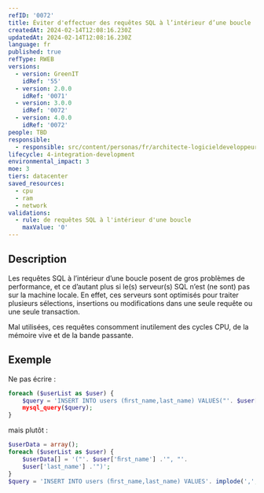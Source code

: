 ```yaml
---
refID: '0072'
title: Éviter d'effectuer des requêtes SQL à l’intérieur d’une boucle
createdAt: 2024-02-14T12:08:16.230Z
updatedAt: 2024-02-14T12:08:16.230Z
language: fr
published: true
refType: RWEB
versions:
  - version: GreenIT
    idRef: '55'
  - version: 2.0.0
    idRef: '0071'
  - version: 3.0.0
    idRef: '0072'
  - version: 4.0.0
    idRef: '0072'
people: TBD
responsible:
  - responsible: src/content/personas/fr/architecte-logicieldeveloppeur.mdx
lifecycle: 4-integration-development
environmental_impact: 3
moe: 3
tiers: datacenter
saved_resources:
  - cpu
  - ram
  - network
validations:
  - rule: de requêtes SQL à l'intérieur d'une boucle
    maxValue: '0'
---
```


## Description

Les requêtes SQL à l’intérieur d’une boucle posent de gros problèmes de performance, et ce d’autant plus si le(s) serveur(s) SQL n’est (ne sont) pas sur la machine locale. En effet, ces serveurs sont optimisés pour traiter plusieurs sélections, insertions ou modifications dans une seule requête ou une seule transaction.

Mal utilisées, ces requêtes consomment inutilement des cycles CPU, de la mémoire vive et de la bande passante.

## Exemple

Ne pas écrire :

```php
foreach ($userList as $user) {
    $query = 'INSERT INTO users (ﬁrst_name,last_name) VALUES("'. $user['ﬁrst_name'] .'", "'. $user['last_ name'] .'")';
    mysql_query($query);
}
```

mais plutôt :

```php
$userData = array();
foreach ($userList as $user) {
    $userData[] = '("'. $user['ﬁrst_name'] .'", "'.
    $user['last_name'] .'")';
}
$query = 'INSERT INTO users (ﬁrst_name,last_name) VALUES'. implode(',', $userData); mysql_query($query);
```

